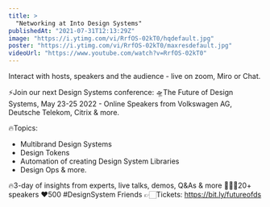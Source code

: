 ```yaml
---
title: >
  "Networking at Into Design Systems"
publishedAt: "2021-07-31T12:13:29Z"
image: "https://i.ytimg.com/vi/RrfOS-02kT0/hqdefault.jpg"
poster: "https://i.ytimg.com/vi/RrfOS-02kT0/maxresdefault.jpg"
videoUrl: "https://www.youtube.com/watch?v=RrfOS-02kT0"
---
```


Interact with hosts, speakers and the audience - live on zoom, Miro or Chat.

⚡️Join our next Design Systems conference:
🛸The Future of Design Systems, May 23-25 2022 - Online
Speakers from Volkswagen AG, Deutsche Telekom, Citrix & more.

🔥Topics:

- Multibrand Design Systems
- Design Tokens
- Automation of creating Design System Libraries
- Design Ops
  & more.

🔥3-day of insights from experts, live talks, demos, Q&As & more
👩🏻‍🎨20+ speakers
❤️500 #DesignSystem Friends
👉🏻Tickets: https://bit.ly/futureofds
